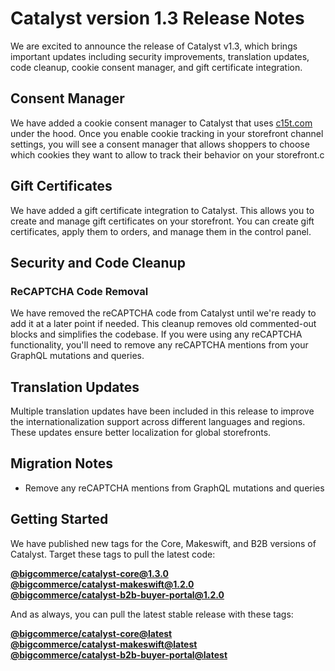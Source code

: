 # Catalyst version 1.3 Release Notes

We are excited to announce the release of Catalyst v1.3, which brings important updates including security improvements, translation updates, code cleanup, cookie consent manager, and gift certificate integration.

## Consent Manager

We have added a cookie consent manager to Catalyst that uses [c15t.com](https://c15t.com) under the hood.  Once you enable cookie tracking in your storefront channel settings, you will see a consent manager that allows
shoppers to choose which cookies they want to allow to track their behavior on your storefront.c

## Gift Certificates

We have added a gift certificate integration to Catalyst. This allows you to create and manage gift certificates on your storefront. You can create gift certificates, apply them to orders, and manage them in the control panel.

## Security and Code Cleanup

### ReCAPTCHA Code Removal

We have removed the reCAPTCHA code from Catalyst until we're ready to add it at a later point if needed. This cleanup removes old commented-out blocks and simplifies the codebase. If you were using any reCAPTCHA functionality, you'll need to remove any reCAPTCHA mentions from your GraphQL mutations and queries.

## Translation Updates

Multiple translation updates have been included in this release to improve the internationalization support across different languages and regions. These updates ensure better localization for global storefronts.

## Migration Notes

- Remove any reCAPTCHA mentions from GraphQL mutations and queries

## Getting Started

We have published new tags for the Core, Makeswift, and B2B versions of Catalyst. Target these tags to pull the latest code:

[**@bigcommerce/catalyst-core@1.3.0**](https://github.com/bigcommerce/catalyst/releases/tag/%40bigcommerce%2Fcatalyst-core%401.3.0)  
[**@bigcommerce/catalyst-makeswift@1.2.0**](https://github.com/bigcommerce/catalyst/releases/tag/%40bigcommerce%2Fcatalyst-makeswift%401.3.0)  
[**@bigcommerce/catalyst-b2b-buyer-portal@1.2.0**](https://github.com/bigcommerce/catalyst/releases/tag/%40bigcommerce%2Fcatalyst-b2b-buyer-portal%401.3.0)

And as always, you can pull the latest stable release with these tags:

[**@bigcommerce/catalyst-core@latest**](https://github.com/bigcommerce/catalyst/releases/tag/%40bigcommerce%2Fcatalyst-core%40latest)  
[**@bigcommerce/catalyst-makeswift@latest**](https://github.com/bigcommerce/catalyst/releases/tag/%40bigcommerce%2Fcatalyst-makeswift%40latest)  
[**@bigcommerce/catalyst-b2b-buyer-portal@latest**](https://github.com/bigcommerce/catalyst/releases/tag/%40bigcommerce%2Fcatalyst-b2b-buyer-portal%40latest)
